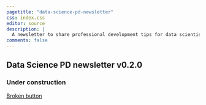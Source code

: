 ```yaml
---
pagetitle: "data-science-pd-newsletter"
css: index.css
editor: source
description: | 
  A newsletter to share professional development tips for data scientists in the NHS
comments: false
---
```


:::: {.hero-banner}

::: {.hero-image .hero-image-left}
:::

::: {.content-block}

# Data Science PD newsletter <span>v0.2.0</span>

### Under construction

::: {.hero-buttons}
[Broken button](tutorials/index.qmd){.btn-action-primary .btn-action .btn .btn-success .btn-lg role="button"}
::: 

:::

::: {.hero-image .hero-image-right}
:::

::::
</br>

